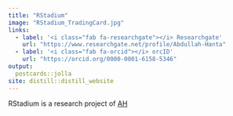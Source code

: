 ```yaml
---
title: "RStadium"
image: "RStadium_TradingCard.jpg"
links:
  - label: '<i class="fab fa-researchgate"></i> Researchgate'
    url: "https://www.researchgate.net/profile/Abdullah-Hanta"
  - label: '<i class="fab fa-orcid"></i> orcID'
    url: "https://orcid.org/0000-0001-6158-5346"
output:
  postcards::jolla
site: distill::distill_website
---
```


RStadium is a research project of [AH](https://github.com/ahprojects)
